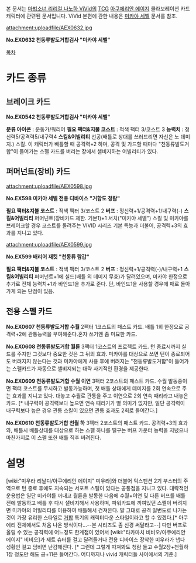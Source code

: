 본 문서는 [[마법소녀 리리컬 나노하 ViVid]]의 [[TCG]] [[아쿠에리안 에이지]] 콜라보레이션 카드 캐릭터에 관련된 문서입니다. ViVid 본편에 관한 내용은 [[미카야 세벨]] 문서를 참조.

attachment:uploadfile/AEX0632.jpg

''' No.EX0632 천동류발도거합검사 "미카야 세벨" '''

[[목차]]
= 카드 종류 =
== 브레이크 카드 ==

''' No.EX0542 천동류발도거합검사 "미카야 세벨" '''

'''분류 아이콘''' : 운동가/워리어
'''필요 팩터&지불 코스트''' : 적색 팩터 3/코스트 3
'''능력치''' : 정신력5/공격력5/내구력4
'''스킬&어빌리티'''
선공(배틀로 상대를 쓰러뜨리면 자신은 노 데미지.) 스킬. 이 캐릭터가 배틀할 때 공격력+2 하며, 공격 및 가드할 때마다 "천동류발도거합"이 들어가는 스펠 카드를 버리는 장에서 샐비지하는 어빌리티가 있다.

== 퍼머넌트(장비) 카드 ==
attachment:uploadfile/AEX0598.jpg

''' No.EX598 미카야 세벨 전용 디바이스 "거합도 청람" '''

'''필요 팩터&지불 코스트''' : 적색 팩터 3/코스트 2
'''버프''' : 정신력+1/공격력+1/내구력(-)
'''스킬&어빌리티'''
퍼머넌트(장비카드 제한. 기본1)+1 서치("미카야 세벨") 스킬 및 미카야를 브레이크할 경우 코스트를 돌려주는 VIVID 시리즈 기본 특능과 더불어, 공격력+3의 효과를 지니고 있다.

attachment:uploadfile/AEX0599.jpg

''' No.EX599 배리어 재킷 "천동류 람갑" '''

'''필요 팩터&지불 코스트''' : 적색 팩터 3/코스트 2
'''버프''' : 정신력+1/공격력(-)/내구력+1
'''스킬&어빌리티'''
퍼머넌트+1에 실드(배틀 외 데미지 무효)가 달려있으며, 미카야 한정으로 추가로 전체 능력치+1과 바인드1을 추가로 준다. 단, 바인드1을 사용할 경우에 패로 돌아가게 되는 단점이 있음.

== 전용 스펠 카드 ==
'''No.EX0607 천동류발도거합 수월'''
2팩터 1코스트의 패스트 카드. 배틀 1회 한정으로 공격력+2에 관통능력을 부여해준다.혼자 쓰기엔 좀 미묘한 카드.

'''No.EX0608 천동류발도거합 월륜'''
3팩터 1코스트의 프로젝트 카드. 턴 종료시까지 실드를 주지만 그것보다 중요한 것은 그 뒤의 효과. 미카야를 대상으로 쓰면 턴이 종료되어도 버려지지 않는다는 것과 미카야에게 사용 후에 버려지는 "천동류발도거합"이 들어가는 스펠카드가 자동으로 샐비지되는 대략 사기적인 환경을 제공한다.

'''No.EX0609 천동류발도거합 수월 이연'''
3팩터 2코스트의 패스트 카드. 수월 발동중이면 팩터 코스트를 무시하고 발동가능하며, 첫 배틀 상대에게 데미지를 2회 연속으로 주는 효과를 지니고 있다. 대놓고 수월로 관통을 주고 이연으로 2회 연속 때리라고 내놓은 카드. [* 내구력이 공격력보다 높으면 연속 때리기가 별 의미가 없지만, 일단 공격력이 내구력보다 높은 경우 관통 스킬이 있으면 관통 효과도 2회로 들어간다.]

'''No.EX0610 천동류발도거합 천월 하'''
3팩터 2코스트의 패스트 카드. 공격력+3의 효과와, 배틀시 배틀상대를 대상으로 하는 스펠 하나를 떨구는 버프 카운터 능력을 지녔으나 마찬가지로 이 스펠 또한 배틀 직후 버려진다.

= 설명 =
[wiki:"미우라 리날디/아쿠에리안 에이지" 미우라]와 더불어 익스팬션 2기 부스터의 주역으로 턴 종료 후에도 지속되는 서포트 스펠이 있다는 공통점을 지니고 있다. 대략적인 운용법은 일단 미카야를 꺼내고 월륜을 발동한 다음에 수월+이연 및 다른 버프를 배틀 전에 발동하고 배틀 후 다시 샐비지해서 사용하며, 파워카드에 끼여있던 스펠이 버려지면 미카야의 어빌리티를 이용하여 배틀해서 건져온다. 말 그대로 공격 일변도로 나가는 것이 가장 유리한 스타일로 [[거합]] 특기의 캐릭터다운 스타일이라고 할 수 있겠다.[* 아쿠에리 전체에서도 처음 나온 방식이다...--본 시리즈도 좀 신경 써달라고--] 다만 버프로 올릴 수 있는 공격력에 어느정도 한계점이 있어서 [wiki:"타카마치 비비오/아쿠에리안 에이지" 비비오]가 제트 슈터를 걸고 달려들거나 전용 디바이스 장착한 미우라가 냅다 성황인 걸고 덤비면 난감해진다. [* 그런데 그렇게 따져봐도 청람 들고 수월2장+천월하1장 정도만 해도 공+11은 들어간다. 어디까지나 vivid 캐릭터들 사이에서의 기준.]
